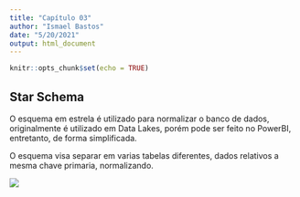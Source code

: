 ```yaml
---
title: "Capítulo 03"
author: "Ismael Bastos"
date: "5/20/2021"
output: html_document
---
```


```r
knitr::opts_chunk$set(echo = TRUE)
```

## Star Schema

O esquema em estrela é utilizado para normalizar o banco de dados, originalmente é utilizado em Data Lakes, porém pode ser feito no PowerBI, entretanto, de forma simplificada. 

O esquema visa separar em varias tabelas diferentes, dados relativos a mesma chave primaria, normalizando.


![](star_schema.PNG)